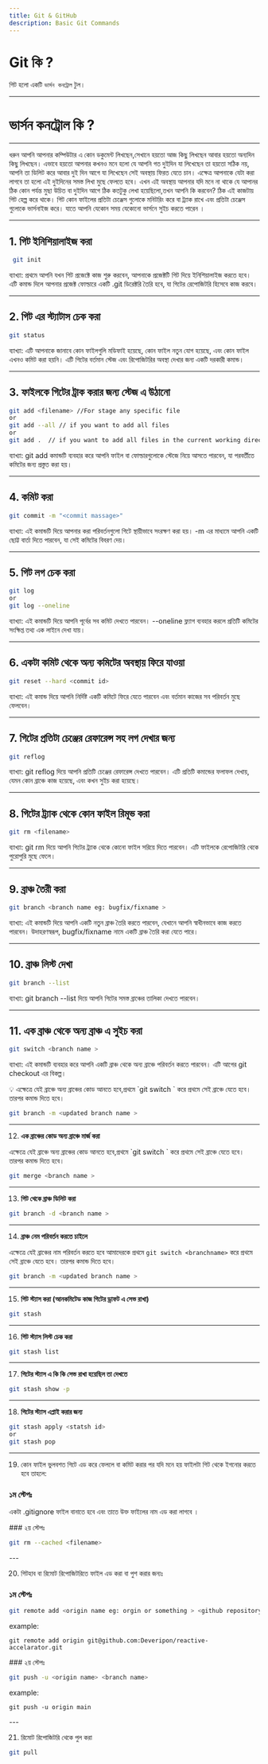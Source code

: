 ```yaml
---
title: Git & GitHub
description: Basic Git Commands
---
```



## <h1 className="bg-gradient-to-r from-blue-500 to-purple-500 inline-block text-transparent bg-clip-text text-5xl">Git কি ?</h1>

গিট হলো একটি `ভার্সন কনট্রোল` টুল।

---

# ভার্সন কনট্রোল কি ?

---

ধরুন আপনি আপনার কম্পিউটার এ কোন ডকুমেন্ট লিখছেন,সেখানে হয়তো আজ কিছু লিখছেন আবার হয়তো অন্যদিন কিছু লিখছেন। এভাবে হয়তো আপনার কখনও মনে হলো যে আপনি গত দুইদিন যা লিখেছেন তা হয়তো সঠিক নয়, আপনি তা ডিলিট করে আবার দুই দিন আগে যা লিখেছেন সেই অবস্থায় ফিরত যেতে চান। এক্ষেত্র আপনাকে যেটা করা লাগবে তা হলো এই দুইদিনের সমস্ত লিখা মুছে ফেলতে হবে। এখন এই অবস্থায় আপনার যদি মনে না থাকে যে আপানর ঠিক কোন পর্যন্ত মুছা উচিত বা দুইদিন আগে ঠিক কতটুকু লেখা হয়েছিলো,তখন আপনি কি করবেন? ঠিক এই কাজটায় গিট হেল্প করে থাকে। গিট কোন ফাইলের প্রতিটা চেঞ্জেস গুলোকে মনিটরিং করে বা ট্র্যাক রাখে এবং প্রতিটা চেঞ্জেস গুলোকে ভার্সনাইজ করে। যাতে আপনি যেকোন সময় যেকোনো ভার্সনে সুইচ করতে পারেন ।

---

## 1. **গিট ইনিশিয়ালাইজ করা**

```bash
 git init
```

ব্যাখ্যা:
প্রথমে আপনি যখন গিট প্রজেক্টে কাজ শুরু করবেন, আপনাকে প্রজেক্টটি গিট দিয়ে ইনিশিয়ালাইজ করতে হবে। এটি কমান্ড দিলে আপনার প্রজেক্ট ফোল্ডারে একটি .git ডিরেক্টরি তৈরি হবে, যা গিটের রেপোজিটরি হিসেবে কাজ করবে।

---

## 2. **গিট এর স্ট্যাটাস চেক করা**

```bash
git status
```

ব্যাখ্যা:
এটি আপনাকে জানাবে কোন ফাইলগুলি মডিফাই হয়েছে, কোন ফাইল নতুন যোগ হয়েছে, এবং কোন ফাইল এখনও কমিট করা হয়নি। এটি গিটের বর্তমান স্টেজ এবং রিপোজিটরির অবস্থা দেখার জন্য একটি দরকারী কমান্ড।

---

## 3. **ফাইলকে গিটের ট্রাক করার জন্য স্টেজ এ উঠানো**

```bash
git add <filename> //For stage any specific file
or
git add --all // if you want to add all files
or
git add .  // if you want to add all files in the current working directory
```

ব্যাখ্যা:
git add কমান্ডটি ব্যবহার করে আপনি ফাইল বা ফোল্ডারগুলোকে স্টেজে নিয়ে আসতে পারবেন, যা পরবর্তীতে কমিটের জন্য প্রস্তুত করা হয়।

---

## 4. **কমিট করা**

```bash
git commit -m "<commit massage>"
```

ব্যাখ্যা:
এই কমান্ডটি দিয়ে আপনার করা পরিবর্তনগুলো গিটে স্থায়ীভাবে সংরক্ষণ করা হয়। -m এর মাধ্যমে আপনি একটি ছোট্ট বার্তা দিতে পারবেন, যা সেই কমিটের বিবরণ দেয়।

---

## 5. **গিট লগ চেক করা**

```bash
git log
or
git log --oneline
```

ব্যাখ্যা:
এই কমান্ডটি দিয়ে আপনি পূর্বের সব কমিট দেখতে পারবেন। --oneline ফ্ল্যাগ ব্যবহার করলে প্রতিটি কমিটের সংক্ষিপ্ত তথ্য এক লাইনে দেখা যায়।

---

## 6. **একটা কমিট থেকে অন্য কমিটের অবস্থায় ফিরে যাওয়া**

```bash
git reset --hard <commit id>
```

ব্যাখ্যা:
এই কমান্ড দিয়ে আপনি নির্দিষ্ট একটি কমিটে ফিরে যেতে পারবেন এবং বর্তমান কাজের সব পরিবর্তন মুছে ফেলবেন।

---

## 7. **গিটের প্রতিটা চেঞ্জের রেফারেন্স সহ লগ দেখার জন্য**

```bash
git reflog
```

ব্যাখ্যা:
git reflog দিয়ে আপনি প্রতিটি চেঞ্জের রেফারেন্স দেখতে পারবেন। এটি প্রতিটি কমান্ডের ফলাফল দেখায়, যেমন কোন ব্রাঞ্চে কাজ হয়েছে, এবং কখন সুইচ করা হয়েছে।

---

## 8. **গিটের ট্র্যাক থেকে কোন ফাইল রিমূভ করা**

```bash
git rm <filename>
```

ব্যাখ্যা:
git rm দিয়ে আপনি গিটের ট্র্যাক থেকে কোনো ফাইল সরিয়ে দিতে পারবেন। এটি ফাইলকে রেপোজিটরি থেকে পুরোপুরি মুছে ফেলে।

---

## 9. **ব্রাঞ্চ তৈরী করা**

```bash
git branch <branch name eg: bugfix/fixname >
```

ব্যাখ্যা:
এই কমান্ডটি দিয়ে আপনি একটি নতুন ব্রাঞ্চ তৈরি করতে পারবেন, যেখানে আপনি স্বাধীনভাবে কাজ করতে পারবেন। উদাহরণস্বরূপ, bugfix/fixname নামে একটি ব্রাঞ্চ তৈরি করা যেতে পারে।

---

## 10. **ব্রাঞ্চ লিস্ট দেখা**

```bash
git branch --list
```

ব্যাখ্যা:
git branch --list দিয়ে আপনি গিটের সমস্ত ব্রাঞ্চের তালিকা দেখতে পারবেন।

---

## 11. **এক ব্রাঞ্চ থেকে অন্য ব্রাঞ্চ এ সুইচ করা**

```bash
git switch <branch name >
```

ব্যাখ্যা:
এই কমান্ডটি ব্যবহার করে আপনি একটি ব্রাঞ্চ থেকে অন্য ব্রাঞ্চে পরিবর্তন করতে পারবেন। এটি আগের git checkout এর বিকল্প।

 <Callout type="info">
    💡 এক্ষেত্রে যেই ব্রাঞ্চে অন্য ব্রাঞ্চের কোড আনতে হবে,প্রথমে `git switch <branchname>` করে প্রথমে সেই ব্রাঞ্চে যেতে হবে। তারপর কমান্ড দিতে হবে।
</Callout>

```bash
git branch -m <updated branch name >
```

---

12. **এক ব্রাঞ্চের কোড অন্য ব্রাঞ্চে মার্জ করা**

  <Callout type='warn'>
    এক্ষেত্রে যেই ব্রাঞ্চে অন্য ব্রাঞ্চের কোড আনতে হবে,প্রথমে `git switch <branchname>` করে প্রথমে সেই ব্রাঞ্চে যেতে হবে। তারপর কমান্ড দিতে হবে।
</Callout>

```bash
git merge <branch name >
```

---

13. **গিট থেকে ব্রাঞ্চ ডিলিট করা**

```bash
git branch -d <branch name >
```

---

14. **ব্রাঞ্চ নেম পরিবর্তন করতে চাইলে**

 <Callout type='warn' > এক্ষেত্রে যেই ব্রাঞ্চের নাম পরিবর্তন করতে হবে আমাদেরকে প্রথমে `git switch <branchname>` করে প্রথমে সেই ব্রাঞ্চে যেতে হবে। তারপর কমান্ড দিতে হবে। </Callout>

```bash
git branch -m <updated branch name >
```

---

15. **গিট স্ট্যাস করা (আনকমিটেড কাজ গিটের ড্রাফট এ সেভ রাখা)**

```bash
git stash
```

---

16. **গিট স্ট্যাস লিস্ট চেক করা**

```bash
git stash list
```

---

17. **গিটের স্ট্যাস এ কি কি সেভ রাখা হয়েছিল তা দেখতে**

```bash
git stash show -p
```

---

18. **গিটের স্ট্যাস এপ্লাই করার জন্য**

```bash
git stash apply <statsh id>
or
git stash pop
```

---

19. কোন ফাইল ভুলবশত গিটে এড করে ফেললে বা কমিট করার পর যদি মনে হয় ফাইলটা গিট থেকে ইগনোর করতে হবে তাহলে:

<Steps>
<Step>

### ১ম স্টেপঃ

একটা .gitignore ফাইল বানাতে হবে এবং তাতে উক্ত ফাইলের নাম এড করা লাগবে ।

</Step>
<Step>
### ২য় স্টেপঃ

```bash
git rm --cached <filename>
```

</Step>
</Steps>
---

20. গিটহাব বা রিমোট রিপোজিটরিতে ফাইল এড করা বা পুশ করার জন্যঃ

<Steps>
<Step>

### ১ম স্টেপঃ

```bash
git remote add <origin name eg: orgin or something > <github repository link>
```

example:

`git remote add origin git@github.com:Deveripon/reactive-accelarator.git`

</Step>
<Step>
### ২য় স্টেপঃ

```bash
git push -u <origin name> <branch name>
```

example:

`git push -u origin main`

</Step>
</Steps>
---

21. রিমোট রিপোজিটরি থেকে পুল করা

```bash
git pull
```
